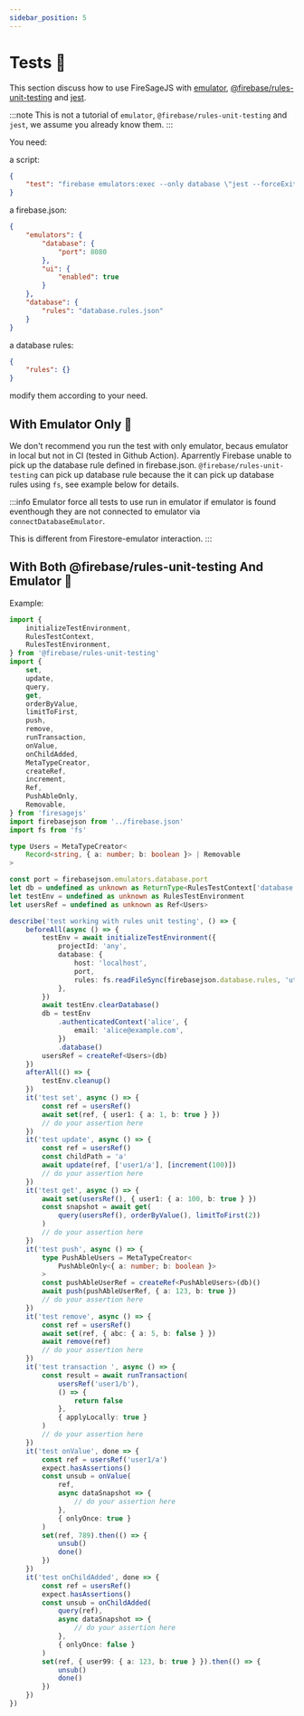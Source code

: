 ```yaml
---
sidebar_position: 5
---
```


# Tests 🧪

This section discuss how to use FireSageJS with [emulator](https://firebase.google.com/docs/emulator-suite), [@firebase/rules-unit-testing](https://www.npmjs.com/package/@firebase/rules-unit-testing) and [jest](https://jestjs.io/).

:::note
This is not a tutorial of `emulator`, `@firebase/rules-unit-testing` and `jest`, we assume you already know them.
:::

You need:

a script:

```json
{
	"test": "firebase emulators:exec --only database \"jest --forceExit\""
}
```

a firebase.json:

```json
{
	"emulators": {
		"database": {
			"port": 8080
		},
		"ui": {
			"enabled": true
		}
	},
	"database": {
		"rules": "database.rules.json"
	}
}
```

a database rules:

```json
{
	"rules": {}
}
```

modify them according to your need.


## With Emulator Only 🦜

We don't recommend you run the test with only emulator, becaus emulator in local but not in CI (tested in Github Action). Aparrently Firebase unable to pick up the database rule defined in firebase.json. `@firebase/rules-unit-testing` can pick up database rule because the it can pick up database rules using `fs`, see example below for details.

:::info
Emulator force all tests to use run in emulator if emulator is found eventhough they are not connected to emulator via `connectDatabaseEmulator`.

This is different from Firestore-emulator interaction.
:::

## With Both @firebase/rules-unit-testing And Emulator 🦜

Example:

```ts
import {
	initializeTestEnvironment,
	RulesTestContext,
	RulesTestEnvironment,
} from '@firebase/rules-unit-testing'
import {
	set,
	update,
	query,
	get,
	orderByValue,
	limitToFirst,
	push,
	remove,
	runTransaction,
	onValue,
	onChildAdded,
	MetaTypeCreator,
	createRef,
	increment,
	Ref,
	PushAbleOnly,
	Removable,
} from 'firesagejs'
import firebasejson from '../firebase.json'
import fs from 'fs'

type Users = MetaTypeCreator<
	Record<string, { a: number; b: boolean }> | Removable
>

const port = firebasejson.emulators.database.port
let db = undefined as unknown as ReturnType<RulesTestContext['database']>
let testEnv = undefined as unknown as RulesTestEnvironment
let usersRef = undefined as unknown as Ref<Users>

describe('test working with rules unit testing', () => {
	beforeAll(async () => {
		testEnv = await initializeTestEnvironment({
			projectId: 'any',
			database: {
				host: 'localhost',
				port,
				rules: fs.readFileSync(firebasejson.database.rules, 'utf8'),
			},
		})
		await testEnv.clearDatabase()
		db = testEnv
			.authenticatedContext('alice', {
				email: 'alice@example.com',
			})
			.database()
		usersRef = createRef<Users>(db)
	})
	afterAll(() => {
		testEnv.cleanup()
	})
	it('test set', async () => {
		const ref = usersRef()
		await set(ref, { user1: { a: 1, b: true } })
		// do your assertion here
	})
	it('test update', async () => {
		const ref = usersRef()
		const childPath = 'a'
		await update(ref, ['user1/a'], [increment(100)])
		// do your assertion here
	})
	it('test get', async () => {
		await set(usersRef(), { user1: { a: 100, b: true } })
		const snapshot = await get(
			query(usersRef(), orderByValue(), limitToFirst(2))
		)
		// do your assertion here
	})
	it('test push', async () => {
		type PushAbleUsers = MetaTypeCreator<
			PushAbleOnly<{ a: number; b: boolean }>
		>
		const pushAbleUserRef = createRef<PushAbleUsers>(db)()
		await push(pushAbleUserRef, { a: 123, b: true })
		// do your assertion here
	})
	it('test remove', async () => {
		const ref = usersRef()
		await set(ref, { abc: { a: 5, b: false } })
		await remove(ref)
		// do your assertion here
	})
	it('test transaction ', async () => {
		const result = await runTransaction(
			usersRef('user1/b'),
			() => {
				return false
			},
			{ applyLocally: true }
		)
		// do your assertion here
	})
	it('test onValue', done => {
		const ref = usersRef('user1/a')
		expect.hasAssertions()
		const unsub = onValue(
			ref,
			async dataSnapshot => {
				// do your assertion here
			},
			{ onlyOnce: true }
		)
		set(ref, 789).then(() => {
			unsub()
			done()
		})
	})
	it('test onChildAdded', done => {
		const ref = usersRef()
		expect.hasAssertions()
		const unsub = onChildAdded(
			query(ref),
			async dataSnapshot => {
				// do your assertion here
			},
			{ onlyOnce: false }
		)
		set(ref, { user99: { a: 123, b: true } }).then(() => {
			unsub()
			done()
		})
	})
})
```
